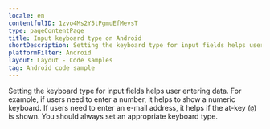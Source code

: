 ```yaml
---
locale: en
contentfulID: 1zvo4Ms2Y5tPgmuEfMevsT
type: pageContentPage
title: Input keyboard type on Android
shortDescription: Setting the keyboard type for input fields helps user entering data.
platformFilter: Android
layout: Layout - Code samples
tag: Android code sample
---
```


Setting the keyboard type for input fields helps user entering data. For example, if users need to enter a number, it helps to show a numeric keyboard. If users need to enter an e-mail address, it helps if the at-key (`@`) is shown. You should always set an appropriate keyboard type.

<CodeSample id="input-keyboard-type" locale="en" platform="android" />
